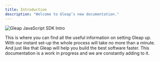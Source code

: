 ```yaml
---
title: Introduction
description: "Welcome to Gleap’s new documentation."
---
```


![Gleap JavaScript SDK Intro](https://github.com/GleapSDK/JavaScript-SDK/blob/master/resources/banner.png?raw=true)

This is where you can find all the useful information on setting Gleap up. With our instant set-up the whole process will take no more than a minute. And just like that Gleap will help you build the best software faster. This documentation is a work in progress and we are constantly adding to it.
